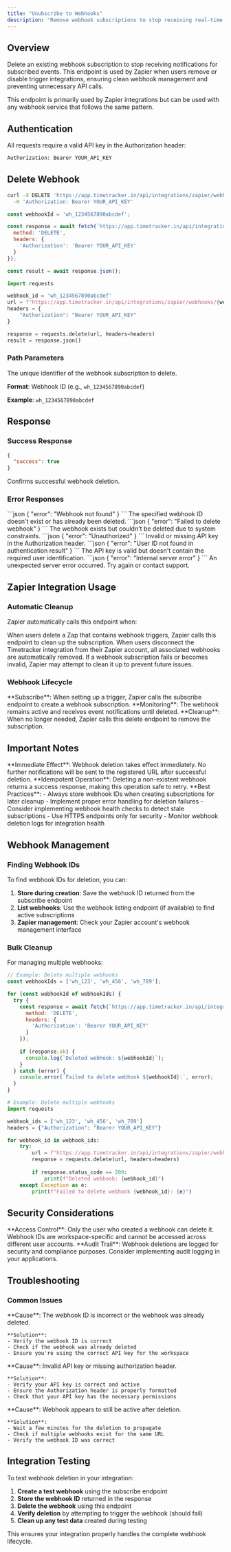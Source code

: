 ```yaml
---
title: "Unubscribe to Webhooks"
description: "Remove webhook subscriptions to stop receiving real-time notifications for specific events."
---
```


## Overview

Delete an existing webhook subscription to stop receiving notifications for subscribed events. This endpoint is used by Zapier when users remove or disable trigger integrations, ensuring clean webhook management and preventing unnecessary API calls.

<Note>
This endpoint is primarily used by Zapier integrations but can be used with any webhook service that follows the same pattern.
</Note>

## Authentication

All requests require a valid API key in the Authorization header:

```bash
Authorization: Bearer YOUR_API_KEY
```

## Delete Webhook

<CodeGroup>

```bash cURL
curl -X DELETE 'https://app.timetracker.in/api/integrations/zapier/webhooks/wh_1234567890abcdef' \
  -H 'Authorization: Bearer YOUR_API_KEY'
```

```javascript JavaScript
const webhookId = 'wh_1234567890abcdef';

const response = await fetch(`https://app.timetracker.in/api/integrations/zapier/webhooks/${webhookId}`, {
  method: 'DELETE',
  headers: {
    'Authorization': 'Bearer YOUR_API_KEY'
  }
});

const result = await response.json();
```

```python Python
import requests

webhook_id = 'wh_1234567890abcdef'
url = f"https://app.timetracker.in/api/integrations/zapier/webhooks/{webhook_id}"
headers = {
    "Authorization": "Bearer YOUR_API_KEY"
}

response = requests.delete(url, headers=headers)
result = response.json()
```

</CodeGroup>

### Path Parameters

<ParamField path="id" type="string" required>
  The unique identifier of the webhook subscription to delete.
  
  **Format**: Webhook ID (e.g., `wh_1234567890abcdef`)
  
  **Example**: `wh_1234567890abcdef`
</ParamField>

## Response

### Success Response

```json
{
  "success": true
}
```

<ResponseField name="success" type="boolean">
  Confirms successful webhook deletion.
</ResponseField>

### Error Responses

<AccordionGroup>
  <Accordion title="400 Bad Request - Webhook Not Found">
    ```json
    {
      "error": "Webhook not found"
    }
    ```
    The specified webhook ID doesn't exist or has already been deleted.
  </Accordion>
  
  <Accordion title="400 Bad Request - Deletion Failed">
    ```json
    {
      "error": "Failed to delete webhook"
    }
    ```
    The webhook exists but couldn't be deleted due to system constraints.
  </Accordion>
  
  <Accordion title="401 Unauthorized">
    ```json
    {
      "error": "Unauthorized"
    }
    ```
    Invalid or missing API key in the Authorization header.
  </Accordion>
  
  <Accordion title="401 Unauthorized - User ID Not Found">
    ```json
    {
      "error": "User ID not found in authentication result"
    }
    ```
    The API key is valid but doesn't contain the required user identification.
  </Accordion>
  
  <Accordion title="500 Internal Server Error">
    ```json
    {
      "error": "Internal server error"
    }
    ```
    An unexpected server error occurred. Try again or contact support.
  </Accordion>
</AccordionGroup>

## Zapier Integration Usage

### Automatic Cleanup

Zapier automatically calls this endpoint when:

<Steps>
  <Step title="Trigger Removal">
    When users delete a Zap that contains webhook triggers, Zapier calls this endpoint to clean up the subscription.
  </Step>
  
  <Step title="Integration Disconnection">
    When users disconnect the Timetracker integration from their Zapier account, all associated webhooks are automatically removed.
  </Step>
  
  <Step title="Error Recovery">
    If a webhook subscription fails or becomes invalid, Zapier may attempt to clean it up to prevent future issues.
  </Step>
</Steps>

### Webhook Lifecycle

<AccordionGroup>
  <Accordion title="Creation">
    **Subscribe**: When setting up a trigger, Zapier calls the subscribe endpoint to create a webhook subscription.
  </Accordion>
  
  <Accordion title="Active State">
    **Monitoring**: The webhook remains active and receives event notifications until deleted.
  </Accordion>
  
  <Accordion title="Deletion">
    **Cleanup**: When no longer needed, Zapier calls this delete endpoint to remove the subscription.
  </Accordion>
</AccordionGroup>

## Important Notes

<Warning>
**Immediate Effect**: Webhook deletion takes effect immediately. No further notifications will be sent to the registered URL after successful deletion.
</Warning>

<Info>
**Idempotent Operation**: Deleting a non-existent webhook returns a success response, making this operation safe to retry.
</Info>

<Check>
**Best Practices**:
- Always store webhook IDs when creating subscriptions for later cleanup
- Implement proper error handling for deletion failures
- Consider implementing webhook health checks to detect stale subscriptions
- Use HTTPS endpoints only for security
- Monitor webhook deletion logs for integration health
</Check>

## Webhook Management

### Finding Webhook IDs

To find webhook IDs for deletion, you can:

1. **Store during creation**: Save the webhook ID returned from the subscribe endpoint
2. **List webhooks**: Use the webhook listing endpoint (if available) to find active subscriptions
3. **Zapier management**: Check your Zapier account's webhook management interface

### Bulk Cleanup

For managing multiple webhooks:

<CodeGroup>

```javascript JavaScript
// Example: Delete multiple webhooks
const webhookIds = ['wh_123', 'wh_456', 'wh_789'];

for (const webhookId of webhookIds) {
  try {
    const response = await fetch(`https://app.timetracker.in/api/integrations/zapier/webhooks/${webhookId}`, {
      method: 'DELETE',
      headers: {
        'Authorization': 'Bearer YOUR_API_KEY'
      }
    });
    
    if (response.ok) {
      console.log(`Deleted webhook: ${webhookId}`);
    }
  } catch (error) {
    console.error(`Failed to delete webhook ${webhookId}:`, error);
  }
}
```

```python Python
# Example: Delete multiple webhooks
import requests

webhook_ids = ['wh_123', 'wh_456', 'wh_789']
headers = {"Authorization": "Bearer YOUR_API_KEY"}

for webhook_id in webhook_ids:
    try:
        url = f"https://app.timetracker.in/api/integrations/zapier/webhooks/{webhook_id}"
        response = requests.delete(url, headers=headers)
        
        if response.status_code == 200:
            print(f"Deleted webhook: {webhook_id}")
    except Exception as e:
        print(f"Failed to delete webhook {webhook_id}: {e}")
```

</CodeGroup>

## Security Considerations

<Warning>
**Access Control**: Only the user who created a webhook can delete it. Webhook IDs are workspace-specific and cannot be accessed across different user accounts.
</Warning>

<Info>
**Audit Trail**: Webhook deletions are logged for security and compliance purposes. Consider implementing audit logging in your applications.
</Info>

## Troubleshooting

### Common Issues

<AccordionGroup>
  <Accordion title="Webhook Not Found Error">
    **Cause**: The webhook ID is incorrect or the webhook was already deleted.
    
    **Solution**: 
    - Verify the webhook ID is correct
    - Check if the webhook was already deleted
    - Ensure you're using the correct API key for the workspace
  </Accordion>
  
  <Accordion title="Authentication Failures">
    **Cause**: Invalid API key or missing authorization header.
    
    **Solution**:
    - Verify your API key is correct and active
    - Ensure the Authorization header is properly formatted
    - Check that your API key has the necessary permissions
  </Accordion>
  
  <Accordion title="Persistent Webhooks">
    **Cause**: Webhook appears to still be active after deletion.
    
    **Solution**:
    - Wait a few minutes for the deletion to propagate
    - Check if multiple webhooks exist for the same URL
    - Verify the webhook ID was correct
  </Accordion>
</AccordionGroup>

## Integration Testing

To test webhook deletion in your integration:

1. **Create a test webhook** using the subscribe endpoint
2. **Store the webhook ID** returned in the response
3. **Delete the webhook** using this endpoint
4. **Verify deletion** by attempting to trigger the webhook (should fail)
5. **Clean up any test data** created during testing

This ensures your integration properly handles the complete webhook lifecycle.
